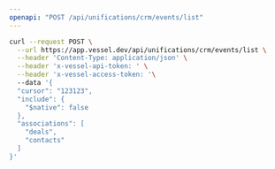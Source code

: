 ```yaml
---
openapi: "POST /api/unifications/crm/events/list"
---
```


<RequestExample>

```bash Request
curl --request POST \
  --url https://app.vessel.dev/api/unifications/crm/events/list \
  --header 'Content-Type: application/json' \
  --header 'x-vessel-api-token: ' \
  --header 'x-vessel-access-token: '\ 
  --data '{
  "cursor": "123123",
  "include": {
    "$native": false
  },
  "associations": [
    "deals",
    "contacts"
  ]
}'
```

</RequestExample>


      